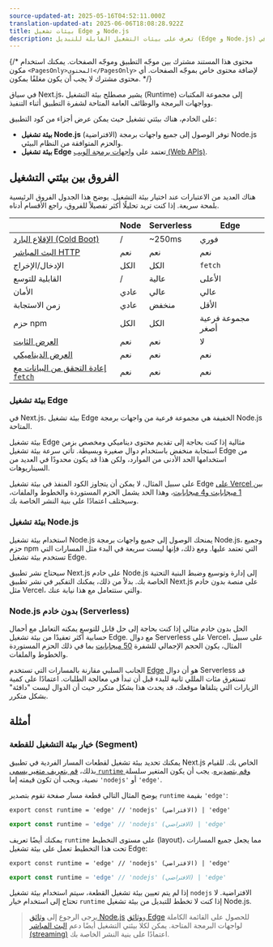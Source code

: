 ```yaml
---
source-updated-at: 2025-05-16T04:52:11.000Z
translation-updated-at: 2025-06-06T18:08:28.922Z
title: بيئات تشغيل Edge و Node.js
description: تعرف على بيئات التشغيل القابلة للتبديل (Edge و Node.js) في Next.js.
---
```


{/* محتوى هذا المستند مشترك بين موجّه التطبيق وموجّه الصفحات. يمكنك استخدام مكون `<PagesOnly>المحتوى</PagesOnly>` لإضافة محتوى خاص بموجّه الصفحات. أي محتوى مشترك لا يجب أن يكون مغلفًا بمكون. */}

في سياق Next.js، يشير مصطلح بيئة التشغيل (Runtime) إلى مجموعة المكتبات وواجهات البرمجة والوظائف العامة المتاحة لشفرة التطبيق أثناء التنفيذ.

على الخادم، هناك بيئتي تشغيل حيث يمكن عرض أجزاء من كود التطبيق:

- **بيئة تشغيل Node.js** (الافتراضية) توفر الوصول إلى جميع واجهات برمجة Node.js والحزم المتوافقة من النظام البيئي.
- **بيئة تشغيل Edge** تعتمد على [واجهات برمجة الويب (Web APIs)](/docs/app/api-reference/edge).

## الفروق بين بيئتي التشغيل

هناك العديد من الاعتبارات عند اختيار بيئة التشغيل. يوضح هذا الجدول الفروق الرئيسية بلمحة سريعة. إذا كنت تريد تحليلًا أكثر تفصيلاً للفروق، راجع الأقسام أدناه.

|                                                                                                                                                     | Node   | Serverless | Edge             |
| --------------------------------------------------------------------------------------------------------------------------------------------------- | ------ | ---------- | ---------------- |
| [الإقلاع البارد (Cold Boot)](https://vercel.com/docs/concepts/get-started/compute#cold-and-hot-boots?utm_source=next-site&utm_medium=docs&utm_campaign=next-website) | /      | ~250ms     | فوري          |
| [البث المباشر HTTP](/docs/app/building-your-application/routing/loading-ui-and-streaming)                                                              | نعم    | نعم        | نعم              |
| الإدخال/الإخراج                                                                                                                                                  | الكل    | الكل        | `fetch`          |
| القابلية للتوسع                                                                                                                                         | /      | عالية       | الأعلى          |
| الأمان                                                                                                                                            | عادي | عالي       | عالي             |
| زمن الاستجابة                                                                                                                                             | عادي | منخفض        | الأقل           |
| حزم npm                                                                                                                                        | الكل    | الكل        | مجموعة فرعية أصغر |
| [العرض الثابت](/docs/app/building-your-application/rendering/server-components#static-rendering-default)                                        | نعم    | نعم        | لا               |
| [العرض الديناميكي](/docs/app/building-your-application/rendering/server-components#dynamic-rendering)                                              | نعم    | نعم        | نعم              |
| [إعادة التحقق من البيانات مع `fetch`](/docs/app/building-your-application/data-fetching/fetching-caching-and-revalidating#revalidating-data)               | نعم    | نعم        | نعم              |

### بيئة تشغيل Edge

في Next.js، بيئة تشغيل Edge الخفيفة هي مجموعة فرعية من واجهات برمجة Node.js المتاحة.

بيئة تشغيل Edge مثالية إذا كنت بحاجة إلى تقديم محتوى ديناميكي ومخصص بزمن استجابة منخفض باستخدام دوال صغيرة وبسيطة. تأتي سرعة بيئة تشغيل Edge من استخدامها الحد الأدنى من الموارد، ولكن هذا قد يكون محدودًا في العديد من السيناريوهات.

على سبيل المثال، لا يمكن أن يتجاوز الكود المنفذ في بيئة تشغيل Edge [على Vercel بين 1 ميجابايت و4 ميجابايت](https://vercel.com/docs/concepts/limits/overview#edge-middleware-and-edge-functions-size)، وهذا الحد يشمل الحزم المستوردة والخطوط والملفات، وسيختلف اعتمادًا على بنية النشر الخاصة بك.

### بيئة تشغيل Node.js

استخدام بيئة تشغيل Node.js يمنحك الوصول إلى جميع واجهات برمجة Node.js، وجميع حزم npm التي تعتمد عليها. ومع ذلك، فإنها ليست سريعة في البدء مثل المسارات التي تستخدم بيئة تشغيل Edge.

سيحتاج نشر تطبيق Next.js على خادم Node.js إلى إدارة وتوسيع وضبط البنية التحتية الخاصة بك. بدلاً من ذلك، يمكنك التفكير في نشر تطبيق Next.js على منصة بدون خادم مثل Vercel، والتي ستتعامل مع هذا نيابة عنك.

### Node.js بدون خادم (Serverless)

الحل بدون خادم مثالي إذا كنت بحاجة إلى حل قابل للتوسع يمكنه التعامل مع أحمال حسابية أكثر تعقيدًا من بيئة تشغيل Edge. مع دوال Serverless على Vercel، على سبيل المثال، يكون الحجم الإجمالي للشفرة [50 ميجابايت](https://vercel.com/docs/concepts/limits/overview#serverless-function-size) بما في ذلك الحزم المستوردة والخطوط والملفات.

الجانب السلبي مقارنة بالمسارات التي تستخدم [Edge](https://vercel.com/docs/concepts/functions/edge-functions) هو أن دوال Serverless قد تستغرق مئات المللي ثانية للبدء قبل أن تبدأ في معالجة الطلبات. اعتمادًا على كمية الزيارات التي يتلقاها موقعك، قد يحدث هذا بشكل متكرر حيث أن الدوال ليست "دافئة" بشكل متكرر.

<AppOnly>

## أمثلة

### خيار بيئة التشغيل للقطعة (Segment)

يمكنك تحديد بيئة تشغيل لقطعات المسار الفردية في تطبيق Next.js الخاص بك. للقيام بذلك، [قم بتعريف متغير يسمى `runtime` وقم بتصديره](/docs/app/api-reference/file-conventions/route-segment-config). يجب أن يكون المتغير سلسلة نصية، ويجب أن تكون قيمته إما `'nodejs'` أو `'edge'`.

يوضح المثال التالي قطعة مسار صفحة تقوم بتصدير `runtime` بقيمة `'edge'`:

```tsx filename="app/page.tsx" switcher
export const runtime = 'edge' // 'nodejs' (الافتراضي) | 'edge'
```

```jsx filename="app/page.js" switcher
export const runtime = 'edge' // 'nodejs' (الافتراضي) | 'edge'
```

يمكنك أيضًا تعريف `runtime` على مستوى التخطيط (layout)، مما يجعل جميع المسارات تحت هذا التخطيط تعمل على بيئة تشغيل Edge:

```tsx filename="app/layout.tsx" switcher
export const runtime = 'edge' // 'nodejs' (الافتراضي) | 'edge'
```

```jsx filename="app/layout.js" switcher
export const runtime = 'edge' // 'nodejs' (الافتراضي) | 'edge'
```

إذا لم يتم تعيين بيئة تشغيل القطعة، سيتم استخدام بيئة تشغيل `nodejs` الافتراضية. لا تحتاج إلى استخدام خيار `runtime` إذا كنت لا تخطط للتبديل من بيئة تشغيل Node.js.

</AppOnly>

> يرجى الرجوع إلى [وثائق Node.js](https://nodejs.org/docs/latest/api/) و[وثائق Edge](/docs/app/api-reference/edge) للحصول على القائمة الكاملة لواجهات البرمجة المتاحة. يمكن لكلا بيئتي التشغيل أيضًا دعم [البث المباشر (streaming)](/docs/app/building-your-application/routing/loading-ui-and-streaming) اعتمادًا على بنية النشر الخاصة بك.